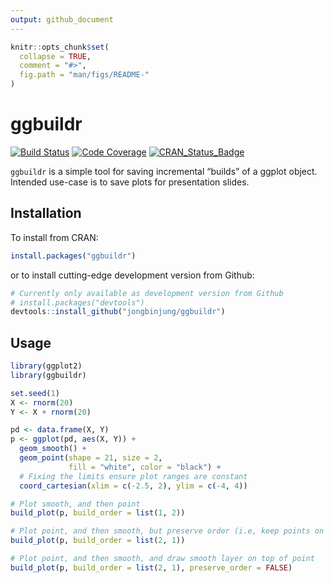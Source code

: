```yaml
---
output: github_document
---
```


<!-- README.md is generated from README.Rmd. Please edit that file -->

```r
knitr::opts_chunk$set(
  collapse = TRUE,
  comment = "#>",
  fig.path = "man/figs/README-"
)
```

# ggbuildr

[![Build Status](https://travis-ci.org/jongbinjung/ggbuildr.svg?branch=master)](https://travis-ci.org/jongbinjung/ggbuildr)
[![Code Coverage](https://codecov.io/gh/jongbinjung/ggbuildr/branch/master/graph/badge.svg)](https://codecov.io/gh/jongbinjung/ggbuildr)
[![CRAN_Status_Badge](http://www.r-pkg.org/badges/version/ggbuildr)](http://cran.r-project.org/package=ggbuildr)

`ggbuildr` is a simple tool for saving incremental "builds" of a ggplot object.
Intended use-case is to save plots for presentation slides.

## Installation

To install from CRAN:

```r
install.packages("ggbuildr")
```

or to install cutting-edge development version from Github:

```r
# Currently only available as development version from Github
# install.packages("devtools")
devtools::install_github("jongbinjung/ggbuildr")
```

## Usage

```r
library(ggplot2)
library(ggbuildr)

set.seed(1)
X <- rnorm(20)
Y <- X + rnorm(20)

pd <- data.frame(X, Y)
p <- ggplot(pd, aes(X, Y)) +
  geom_smooth() +
  geom_point(shape = 21, size = 2,
             fill = "white", color = "black") +
  # Fixing the limits ensure plot ranges are constant
  coord_cartesian(xlim = c(-2.5, 2), ylim = c(-4, 4))

# Plot smooth, and then point
build_plot(p, build_order = list(1, 2))

# Plot point, and then smooth, but preserve order (i.e, keep points on top)
build_plot(p, build_order = list(2, 1))

# Plot point, and then smooth, and draw smooth layer on top of point
build_plot(p, build_order = list(2, 1), preserve_order = FALSE)
```

